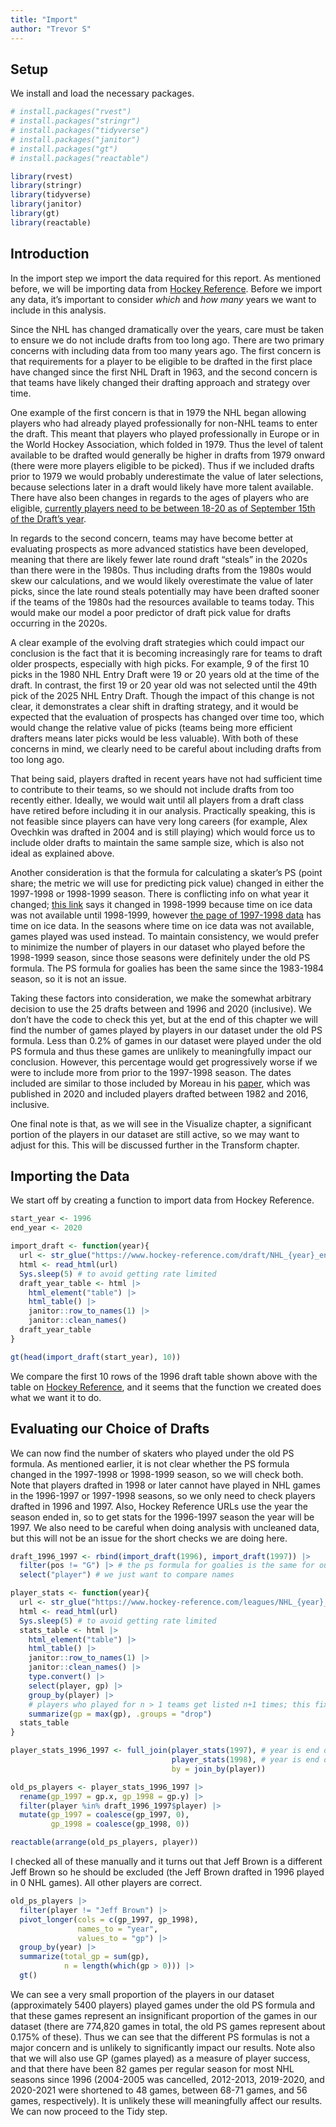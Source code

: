 ```yaml
---
title: "Import"
author: "Trevor S"
---
```


## Setup

We install and load the necessary packages.

```r
# install.packages("rvest")
# install.packages("stringr")
# install.packages("tidyverse")
# install.packages("janitor")
# install.packages("gt")
# install.packages("reactable")

library(rvest)
library(stringr)
library(tidyverse)
library(janitor)
library(gt)
library(reactable)
```

## Introduction

In the import step we import the data required for this report. As mentioned before, we will be importing data from [Hockey Reference](https://www.hockey-reference.com/draft). Before we import any data, it's important to consider *which* and *how many* years we want to include in this analysis.

Since the NHL has changed dramatically over the years, care must be taken to ensure we do not include drafts from too long ago. There are two primary concerns with including data from too many years ago. The first concern is that requirements for a player to be eligible to be drafted in the first place have changed since the first NHL Draft in 1963, and the second concern is that teams have likely changed their drafting approach and strategy over time.

One example of the first concern is that in 1979 the NHL began allowing players who had already played professionally for non-NHL teams to enter the draft. This meant that players who played professionally in Europe or in the World Hockey Association, which folded in 1979. Thus the level of talent available to be drafted would generally be higher in drafts from 1979 onward (there were more players eligible to be picked). Thus if we included drafts prior to 1979 we would probably underestimate the value of later selections, because selections later in a draft would likely have more talent available. There have also been changes in regards to the ages of players who are eligible, [currently players need to be between 18-20 as of September 15th of the Draft's year](https://www.nhl.com/info/hockey-operations-guidelines).

In regards to the second concern, teams may have become better at evaluating prospects as more advanced statistics have been developed, meaning that there are likely fewer late round draft "steals" in the 2020s than there were in the 1980s. Thus including drafts from the 1980s would skew our calculations, and we would likely overestimate the value of later picks, since the late round steals potentially may have been drafted sooner if the teams of the 1980s had the resources available to teams today. This would make our model a poor predictor of draft pick value for drafts occurring in the 2020s.

A clear example of the evolving draft strategies which could impact our conclusion is the fact that it is becoming increasingly rare for teams to draft older prospects, especially with high picks. For example, 9 of the first 10 picks in the 1980 NHL Entry Draft were 19 or 20 years old at the time of the draft. In contrast, the first 19 or 20 year old was not selected until the 49th pick of the 2025 NHL Entry Draft. Though the impact of this change is not clear, it demonstrates a clear shift in drafting strategy, and it would be expected that the evaluation of prospects has changed over time too, which would change the relative value of picks (teams being more efficient drafters means later picks would be less valuable). With both of these concerns in mind, we clearly need to be careful about including drafts from too long ago.

That being said, players drafted in recent years have not had sufficient time to contribute to their teams, so we should not include drafts from too recently either. Ideally, we would wait until all players from a draft class have retired before including it in our analysis. Practically speaking, this is not feasible since players can have very long careers (for example, Alex Ovechkin was drafted in 2004 and is still playing) which would force us to include older drafts to maintain the same sample size, which is also not ideal as explained above.

Another consideration is that the formula for calculating a skater's PS (point share; the metric we will use for predicting pick value) changed in either the 1997-1998 or 1998-1999 season. There is conflicting info on what year it changed; [this link](https://www.hockey-reference.com/about/point_shares.html) says it changed in 1998-1999 because time on ice data was not available until 1998-1999, however [the page of 1997-1998 data](https://www.hockey-reference.com/leagues/NHL_1998_skaters.html) has time on ice data. In the seasons where time on ice data was not available, games played was used instead. To maintain consistency, we would prefer to minimize the number of players in our dataset who played before the 1998-1999 season, since those seasons were definitely under the old PS formula. The PS formula for goalies has been the same since the 1983-1984 season, so it is not an issue.

Taking these factors into consideration, we make the somewhat arbitrary decision to use the 25 drafts between and 1996 and 2020 (inclusive). We don't have the code to check this yet, but at the end of this chapter we will find the number of games played by players in our dataset under the old PS formula. Less than 0.2% of games in our dataset were played under the old PS formula and thus these games are unlikely to meaningfully impact our conclusion. However, this percentage would get progressively worse if we were to include more from prior to the 1997-1998 season. The dates included are similar to those included by Moreau in his [paper](https://summit.sfu.ca/_flysystem/fedora/2023-02/etd22223.pdf), which was published in 2020 and included players drafted between 1982 and 2016, inclusive.

One final note is that, as we will see in the Visualize chapter, a significant portion of the players in our dataset are still active, so we may want to adjust for this. This will be discussed further in the Transform chapter.

## Importing the Data

We start off by creating a function to import data from Hockey Reference.

```r
start_year <- 1996
end_year <- 2020

import_draft <- function(year){
  url <- str_glue("https://www.hockey-reference.com/draft/NHL_{year}_entry.html")
  html <- read_html(url)
  Sys.sleep(5) # to avoid getting rate limited
  draft_year_table <- html |> 
    html_element("table") |> 
    html_table() |> 
    janitor::row_to_names(1) |> 
    janitor::clean_names()
  draft_year_table
}

gt(head(import_draft(start_year), 10))
```

We compare the first 10 rows of the 1996 draft table shown above with the table on [Hockey Reference](https://www.hockey-reference.com/draft/NHL_1996_entry.html), and it seems that the function we created does what we want it to do.

## Evaluating our Choice of Drafts

We can now find the number of skaters who played under the old PS formula. As mentioned earlier, it is not clear whether the PS formula changed in the 1997-1998 or 1998-1999 season, so we will check both. Note that players drafted in 1998 or later cannot have played in NHL games in the 1996-1997 or 1997-1998 seasons, so we only need to check players drafted in 1996 and 1997. Also, Hockey Reference URLs use the year the season ended in, so to get stats for the 1996-1997 season the year will be 1997. We also need to be careful when doing analysis with uncleaned data, but this will not be an issue for the short checks we are doing here.

```r
draft_1996_1997 <- rbind(import_draft(1996), import_draft(1997)) |> 
  filter(pos != "G") |> # the ps formula for goalies is the same for our entire dataset
  select("player") # we just want to compare names

player_stats <- function(year){
  url <- str_glue("https://www.hockey-reference.com/leagues/NHL_{year}_skaters.html")
  html <- read_html(url)
  Sys.sleep(5) # to avoid getting rate limited
  stats_table <- html |> 
    html_element("table") |> 
    html_table() |> 
    janitor::row_to_names(1) |> 
    janitor::clean_names() |> 
    type.convert() |> 
    select(player, gp) |> 
    group_by(player) |> 
    # players who played for n > 1 teams get listed n+1 times; this fixes it 
    summarize(gp = max(gp), .groups = "drop")  
  stats_table 
}

player_stats_1996_1997 <- full_join(player_stats(1997), # year is end of season
                                    player_stats(1998), # year is end of season
                                    by = join_by(player))

old_ps_players <- player_stats_1996_1997 |> 
  rename(gp_1997 = gp.x, gp_1998 = gp.y) |> 
  filter(player %in% draft_1996_1997$player) |>
  mutate(gp_1997 = coalesce(gp_1997, 0), 
         gp_1998 = coalesce(gp_1998, 0))

reactable(arrange(old_ps_players, player))
```

I checked all of these manually and it turns out that Jeff Brown is a different Jeff Brown so he should be excluded (the Jeff Brown drafted in 1996 played in 0 NHL games). All other players are correct.

```r
old_ps_players |> 
  filter(player != "Jeff Brown") |>
  pivot_longer(cols = c(gp_1997, gp_1998), 
               names_to = "year", 
               values_to = "gp") |> 
  group_by(year) |> 
  summarize(total_gp = sum(gp), 
            n = length(which(gp > 0))) |> 
  gt()
```

We can see a very small proportion of the players in our dataset (approximately 5400 players) played games under the old PS formula and that these games represent an insignificant proportion of the games in our dataset (there are 774,820 games in total, the old PS games represent about 0.175% of these). Thus we can see that the different PS formulas is not a major concern and is unlikely to significantly impact our results. Note also that we will also use GP (games played) as a measure of player success, and that there have been 82 games per regular season for most NHL seasons since 1996 (2004-2005 was cancelled, 2012-2013, 2019-2020, and 2020-2021 were shortened to 48 games, between 68-71 games, and 56 games, respectively). It is unlikely these will meaningfully affect our results. We can now proceed to the Tidy step.
